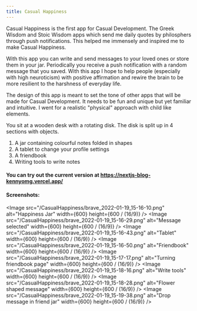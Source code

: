 ```yaml
---
title: Casual Happiness
---
```


Casual Happiness is the first app for Casual Development. The Greek Wisdom and Stoic Wisdom apps which send me daily quotes by philosphers through push notifications. This helped me immensely and inspired me to make Casual Happiness.

With this app you can write and send messages to your loved ones or store them in your jar. Periodically you receive a push notification with a random message that you saved. With this app I hope to help people (especially with high neuroticism) with positive affirmation and rewire the brain to be more resilient to the harshness of everyday life.

The design of this app is meant to set the tone of other apps that will be made for Casual Development. It needs to be fun and unique but yet familiar and intuitive. I went for a realistic "physical" approach with child like elements.

You sit at a wooden desk with a rotating disk. The disk is split up in 4 sections with objects.

1. A jar containing colourful notes folded in shapes
2. A tablet to change your profile settings
3. A friendbook
4. Writing tools to write notes

#### You can try out the current version at <a href="https://nextjs-blog-kennyomg.vercel.app/">https://nextjs-blog-kennyomg.vercel.app/</a>

#### Screenshots:

<Image src="/CasualHappiness/brave_2022-01-19_15-16-10.png" alt="Happiness Jar" width={600} height={600 / (16/9)} />
<Image src="/CasualHappiness/brave_2022-01-19_15-16-29.png" alt="Message selected" width={600} height={600 / (16/9)} />
<Image src="/CasualHappiness/brave_2022-01-19_15-16-43.png" alt="Tablet" width={600} height={600 / (16/9)} />
<Image src="/CasualHappiness/brave_2022-01-19_15-16-50.png" alt="Friendbook" width={600} height={600 / (16/9)} />
<Image src="/CasualHappiness/brave_2022-01-19_15-17-17.png" alt="Turning friendbook page" width={600} height={600 / (16/9)} />
<Image src="/CasualHappiness/brave_2022-01-19_15-18-16.png" alt="Write tools" width={600} height={600 / (16/9)} />
<Image src="/CasualHappiness/brave_2022-01-19_15-18-28.png" alt="Flower shaped message" width={600} height={600 / (16/9)} />
<Image src="/CasualHappiness/brave_2022-01-19_15-19-38.png" alt="Drop message in friend jar" width={600} height={600 / (16/9)} />